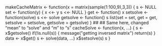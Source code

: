 

makeCacheMatrix <- function(x = matrix(sample(1:100,9),3,3)) {
  s <- NULL
  set <- function(y) {
    x <<- y
    s <<- NULL
  }
  get <- function() x
  setsolve <- function(solve) s <<- solve
  getsolve <- function() s
  list(set = set, get = get,
       setsolve = setsolve,
       getsolve = getsolve)
}
##
## Same here, changed "mean" to "solve" and "m" to "s"
cacheSolve <- function(x, ...) {
  s <- x$getsolve()
  if(!is.null(s)) {
    message("getting inversed matrix")
    return(s)
  }
  data <- x$get()
  s <- solve(data, ...)
  x$setsolve(s)
  s
}

